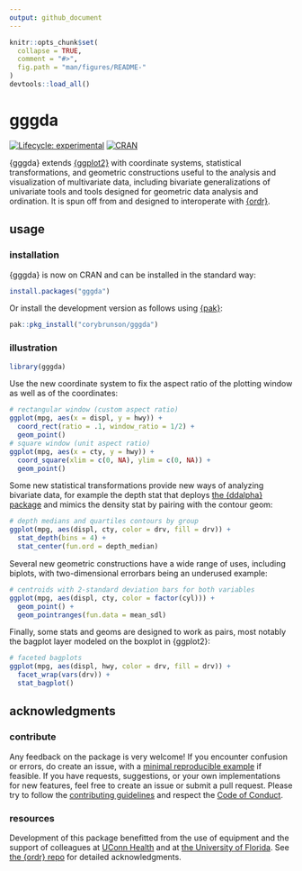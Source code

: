 ```yaml
---
output: github_document
---
```


<!-- edit README.rmd -->

```r
knitr::opts_chunk$set(
  collapse = TRUE,
  comment = "#>",
  fig.path = "man/figures/README-"
)
devtools::load_all()
```

# gggda

<!-- badges: start -->
[![Lifecycle: experimental](https://img.shields.io/badge/lifecycle-experimental-orange.svg)](https://lifecycle.r-lib.org/articles/stages.html#experimental)
[![CRAN](http://www.r-pkg.org/badges/version/gggda)](https://cran.r-project.org/package=gggda)
<!-- badges: end -->

{gggda} extends [{ggplot2}](https://github.com/tidyverse/ggplot2) with coordinate systems, statistical transformations, and geometric constructions useful to the analysis and visualization of multivariate data, including bivariate generalizations of univariate tools and tools designed for geometric data analysis and ordination.
It is spun off from and designed to interoperate with [{ordr}](https://github.com/corybrunson/ordr).

## usage

### installation

{gggda} is now on CRAN and can be installed in the standard way:

```r
install.packages("gggda")
```

Or install the development version as follows using [{pak}](https://github.com/r-lib/pak):

```r
pak::pkg_install("corybrunson/gggda")
```

### illustration

```r
library(gggda)
```

Use the new coordinate system to fix the aspect ratio of the plotting window as well as of the coordinates:

```r
# rectangular window (custom aspect ratio)
ggplot(mpg, aes(x = displ, y = hwy)) +
  coord_rect(ratio = .1, window_ratio = 1/2) +
  geom_point()
# square window (unit aspect ratio)
ggplot(mpg, aes(x = cty, y = hwy)) +
  coord_square(xlim = c(0, NA), ylim = c(0, NA)) +
  geom_point()
```

Some new statistical transformations provide new ways of analyzing bivariate data, for example the depth stat that deploys [the {ddalpha} package](https://cran.r-project.org/package=ddalpha) and mimics the density stat by pairing with the contour geom:

```r
# depth medians and quartiles contours by group
ggplot(mpg, aes(displ, cty, color = drv, fill = drv)) +
  stat_depth(bins = 4) +
  stat_center(fun.ord = depth_median)
```

Several new geometric constructions have a wide range of uses, including biplots, with two-dimensional errorbars being an underused example:

```r
# centroids with 2-standard deviation bars for both variables
ggplot(mpg, aes(displ, cty, color = factor(cyl))) +
  geom_point() +
  geom_pointranges(fun.data = mean_sdl)
```

Finally, some stats and geoms are designed to work as pairs, most notably the bagplot layer modeled on the boxplot in {ggplot2}:

```r
# faceted bagplots
ggplot(mpg, aes(displ, hwy, color = drv, fill = drv)) +
  facet_wrap(vars(drv)) +
  stat_bagplot()
```

## acknowledgments

### contribute

Any feedback on the package is very welcome! If you encounter confusion or errors, do create an issue, with a [minimal reproducible example](https://stackoverflow.com/help/minimal-reproducible-example) if feasible. If you have requests, suggestions, or your own implementations for new features, feel free to create an issue or submit a pull request.
Please try to follow the
[contributing guidelines](https://github.com/corybrunson/gggda/blob/main/CONTRIBUTING.md) and respect the [Code of
Conduct](https://github.com/corybrunson/gggda/blob/main/CODE_OF_CONDUCT.md).

### resources

Development of this package benefitted from the use of equipment and the
support of colleagues at [UConn Health](https://health.uconn.edu/) and
at [the University of Florida](https://www.ufl.edu/).
See [the {ordr} repo](https://github.com/corybrunson/ordr) for detailed acknowledgments.
